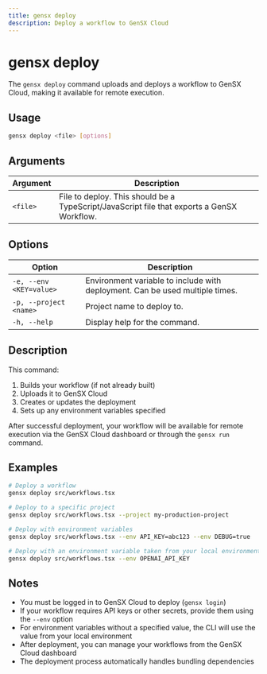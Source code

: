 ```yaml
---
title: gensx deploy
description: Deploy a workflow to GenSX Cloud
---
```


# gensx deploy

The `gensx deploy` command uploads and deploys a workflow to GenSX Cloud, making it available for remote execution.

## Usage

```bash
gensx deploy <file> [options]
```

## Arguments

| Argument | Description |
|----------|-------------|
| `<file>` | File to deploy. This should be a TypeScript/JavaScript file that exports a GenSX Workflow. |

## Options

| Option | Description |
|--------|-------------|
| `-e, --env <KEY=value>` | Environment variable to include with deployment. Can be used multiple times. |
| `-p, --project <name>` | Project name to deploy to. |
| `-h, --help` | Display help for the command. |

## Description

This command:

1. Builds your workflow (if not already built)
2. Uploads it to GenSX Cloud
3. Creates or updates the deployment
4. Sets up any environment variables specified

After successful deployment, your workflow will be available for remote execution via the GenSX Cloud dashboard or through the `gensx run` command.

## Examples

```bash
# Deploy a workflow
gensx deploy src/workflows.tsx

# Deploy to a specific project
gensx deploy src/workflows.tsx --project my-production-project

# Deploy with environment variables
gensx deploy src/workflows.tsx --env API_KEY=abc123 --env DEBUG=true

# Deploy with an environment variable taken from your local environment
gensx deploy src/workflows.tsx --env OPENAI_API_KEY
```

## Notes

- You must be logged in to GenSX Cloud to deploy (`gensx login`)
- If your workflow requires API keys or other secrets, provide them using the `--env` option
- For environment variables without a specified value, the CLI will use the value from your local environment
- After deployment, you can manage your workflows from the GenSX Cloud dashboard
- The deployment process automatically handles bundling dependencies
